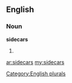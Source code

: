 ==English==

===Noun===
'''sidecars'''

# {{plural of|[[sidecar]]}}

[[Category:English plurals]]

[[ar:sidecars]]
[[my:sidecars]]